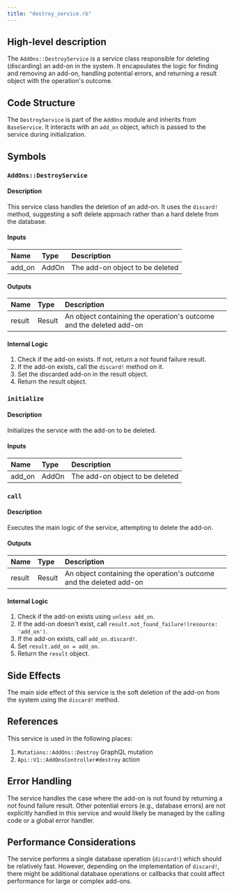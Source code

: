 ```yaml
---
title: "destroy_service.rb"
---
```


## High-level description
The `AddOns::DestroyService` is a service class responsible for deleting (discarding) an add-on in the system. It encapsulates the logic for finding and removing an add-on, handling potential errors, and returning a result object with the operation's outcome.

## Code Structure
The `DestroyService` is part of the `AddOns` module and inherits from `BaseService`. It interacts with an `add_on` object, which is passed to the service during initialization.

## Symbols

### `AddOns::DestroyService`
#### Description
This service class handles the deletion of an add-on. It uses the `discard!` method, suggesting a soft delete approach rather than a hard delete from the database.

#### Inputs
| Name | Type | Description |
|:-----|:-----|:------------|
| add_on | AddOn | The add-on object to be deleted |

#### Outputs
| Name | Type | Description |
|:-----|:-----|:------------|
| result | Result | An object containing the operation's outcome and the deleted add-on |

#### Internal Logic
1. Check if the add-on exists. If not, return a not found failure result.
2. If the add-on exists, call the `discard!` method on it.
3. Set the discarded add-on in the result object.
4. Return the result object.

### `initialize`
#### Description
Initializes the service with the add-on to be deleted.

#### Inputs
| Name | Type | Description |
|:-----|:-----|:------------|
| add_on | AddOn | The add-on object to be deleted |

### `call`
#### Description
Executes the main logic of the service, attempting to delete the add-on.

#### Outputs
| Name | Type | Description |
|:-----|:-----|:------------|
| result | Result | An object containing the operation's outcome and the deleted add-on |

#### Internal Logic
1. Check if the add-on exists using `unless add_on`.
2. If the add-on doesn't exist, call `result.not_found_failure!(resource: 'add_on')`.
3. If the add-on exists, call `add_on.discard!`.
4. Set `result.add_on = add_on`.
5. Return the `result` object.

## Side Effects
The main side effect of this service is the soft deletion of the add-on from the system using the `discard!` method.

## References
This service is used in the following places:
1. `Mutations::AddOns::Destroy` GraphQL mutation
2. `Api::V1::AddOnsController#destroy` action

## Error Handling
The service handles the case where the add-on is not found by returning a not found failure result. Other potential errors (e.g., database errors) are not explicitly handled in this service and would likely be managed by the calling code or a global error handler.

## Performance Considerations
The service performs a single database operation (`discard!`) which should be relatively fast. However, depending on the implementation of `discard!`, there might be additional database operations or callbacks that could affect performance for large or complex add-ons.